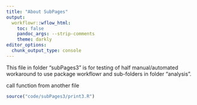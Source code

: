 ```yaml
---
title: "About SubPages"
output:
  workflowr::wflow_html:
    toc: false
    pandoc_args: --strip-comments
    theme: darkly
editor_options:
  chunk_output_type: console
---
```


This file in folder "subPages3" is for testing of half manual/automated workaround
to use package workflowr and sub-folders in folder "analysis".

call function from another file
```r
source("code/subPages3/print3.R")
```

